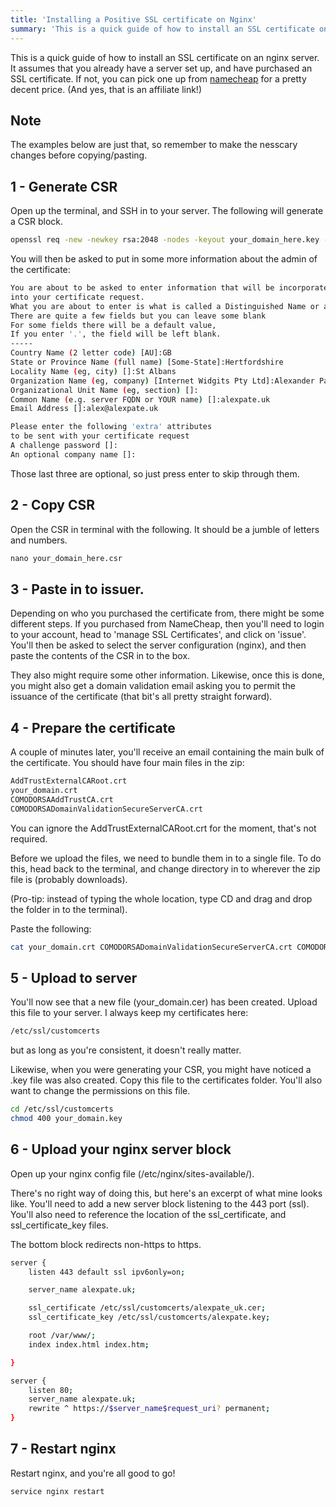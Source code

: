```yaml
---
title: 'Installing a Positive SSL certificate on Nginx'
summary: 'This is a quick guide of how to install an SSL certificate on an nginx server. It assumes that you'
---
```


This is a quick guide of how to install an SSL certificate on an nginx server. It assumes that you already have a server set up, and have purchased an SSL certificate. If not, you can pick one up from [namecheap](http://www.namecheap.com/?aff=88180) for a pretty decent price. (And yes, that is an affiliate link!)

## Note

The examples below are just that, so remember to make the nesscary changes before copying/pasting.

## 1 - Generate CSR

Open up the terminal, and SSH in to your server. The following will generate a CSR block.

```bash
openssl req -new -newkey rsa:2048 -nodes -keyout your_domain_here.key -out your_domain_here.csr
```

You will then be asked to put in some more information about the admin of the certificate:

```bash
You are about to be asked to enter information that will be incorporated
into your certificate request.
What you are about to enter is what is called a Distinguished Name or a DN.
There are quite a few fields but you can leave some blank
For some fields there will be a default value,
If you enter '.', the field will be left blank.
-----
Country Name (2 letter code) [AU]:GB
State or Province Name (full name) [Some-State]:Hertfordshire
Locality Name (eg, city) []:St Albans
Organization Name (eg, company) [Internet Widgits Pty Ltd]:Alexander Pate
Organizational Unit Name (eg, section) []:
Common Name (e.g. server FQDN or YOUR name) []:alexpate.uk
Email Address []:alex@alexpate.uk

Please enter the following 'extra' attributes
to be sent with your certificate request
A challenge password []:
An optional company name []:
```

Those last three are optional, so just press enter to skip through them.

## 2 - Copy CSR

Open the CSR in terminal with the following. It should be a jumble of letters and numbers.

```python
nano your_domain_here.csr
```

## 3 - Paste in to issuer.

Depending on who you purchased the certificate from, there might be some different steps. If you purchased from NameCheap, then you'll need to login to your account, head to 'manage SSL Certificates', and click on 'issue'. You'll then be asked to select the server configuration (nginx), and then paste the contents of the CSR in to the box.

They also might require some other information. Likewise, once this is done, you might also get a domain validation email asking you to permit the issuance of the certificate (that bit's all pretty straight forward).

## 4 - Prepare the certificate

A couple of minutes later, you'll receive an email containing the main bulk of the certificate. You should have four main files in the zip:

```bash
AddTrustExternalCARoot.crt
your_domain.crt
COMODORSAAddTrustCA.crt
COMODORSADomainValidationSecureServerCA.crt
```

You can ignore the AddTrustExternalCARoot.crt for the moment, that's not required.

Before we upload the files, we need to bundle them in to a single file. To do this, head back to the terminal, and change directory in to wherever the zip file is (probably downloads).

(Pro-tip: instead of typing the whole location, type CD and drag and drop the folder in to the terminal).

Paste the following:

```bash
cat your_domain.crt COMODORSADomainValidationSecureServerCA.crt COMODORSAAddTrustCA.crt > your_domain.cer
```

## 5 - Upload to server

You'll now see that a new file (your_domain.cer) has been created. Upload this file to your server. I always keep my certificates here:

```bash
/etc/ssl/customcerts
```

but as long as you're consistent, it doesn't really matter.

Likewise, when you were generating your CSR, you might have noticed a .key file was also created. Copy this file to the certificates folder. You'll also want to change the permissions on this file.

```bash
cd /etc/ssl/customcerts
chmod 400 your_domain.key
```

## 6 - Upload your nginx server block

Open up your nginx config file (/etc/nginx/sites-available/).

There's no right way of doing this, but here's an excerpt of what mine looks like. You'll need to add a new server block listening to the 443 port (ssl). You'll also need to reference the location of the ssl_certificate, and ssl_certificate_key files.

The bottom block redirects non-https to https.

```bash
server {
    listen 443 default ssl ipv6only=on;

    server_name alexpate.uk;

    ssl_certificate /etc/ssl/customcerts/alexpate_uk.cer;
    ssl_certificate_key /etc/ssl/customcerts/alexpate.key;

    root /var/www/;
    index index.html index.htm;

}

server {
    listen 80;
    server_name alexpate.uk;
    rewrite ^ https://$server_name$request_uri? permanent;
}
```

## 7 - Restart nginx

Restart nginx, and you're all good to go!

```bash
service nginx restart
```
